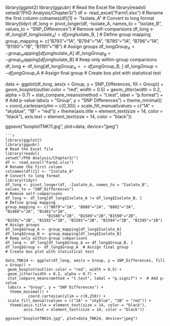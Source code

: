 library(ggplot2)
library(ggpubr)
# Read the Excel file
library(readxl)
setwd("/PhD Analysis/Chapter3/")
df <- read_excel("Farm1.xlsx")
# Rename the first column
colnames(df)[1] <- "Isolate_A"
# Convert to long format
library(tidyr)
df_long <- pivot_longer(df, -Isolate_A, names_to = "Isolate_B", values_to = "SNP_Differences")
# Remove self-comparisons
df_long <- df_long[df_long$Isolate_A != df_long$Isolate_B, ]
# Define group mapping
group_mapping <- c("B793"="1A", "B794"="1A", "B795"="1A", "B796"="1A",
                  "B1190"="1B", "B1191"="1B")
# Assign groups
df_long$Group_A <- group_mapping[df_long$Isolate_A]
df_long$Group_B <- group_mapping[df_long$Isolate_B]
# Keep only within-group comparisons
df_long <- df_long[df_long$Group_A == df_long$Group_B, ]
df_long$Group <- df_long$Group_A  # Assign final group
# Create box plot with statistical test

data <- ggplot(df_long, aes(x = Group, y = SNP_Differences, fill = Group)) +
 geom_boxplot(outlier.color = "red", width = 0.5) +
 geom_jitter(width = 0.2, alpha = 0.7) +
 stat_compare_means(method = "t.test", label = "p.format") +  # Add p-value
 labs(x = "Group", y = "SNP Differences") +
  theme_minimal() +
          coord_cartesian(ylim = c(0,30)) +
 scale_fill_manual(values = c("1A" = "skyblue", "1B" = "red")) +
  theme(axis.title = element_text(size = 14, color = "black"),
        axis.text = element_text(size = 14, color = "black"))

ggsave("boxplotTNK11.jpg", plot=data, device="jpeg")

```
```r
library(ggplot2)
library(ggpubr)
# Read the Excel file
library(readxl)
setwd("/PhD Analysis/Chapter3/")
df <- read_excel("Farm2.xlsx")
# Rename the first column
colnames(df)[1] <- "Isolate_A"
# Convert to long format
library(tidyr)
df_long <- pivot_longer(df, -Isolate_A, names_to = "Isolate_B", values_to = "SNP_Differences")
# Remove self-comparisons
df_long <- df_long[df_long$Isolate_A != df_long$Isolate_B, ]
# Define group mapping
group_mapping <- c("B879"="2A", "B880"="2A", "B882"="2A", "B1460"="2A", "B1461"="2A",
                  "B1588"="2B", "B1589"="2B","B1590"="2B", "B1591"="2B", "B1592"="2B", "B1593"="2B", "B1594"="2B", "B1595"="2B")
# Assign groups
df_long$Group_A <- group_mapping[df_long$Isolate_A]
df_long$Group_B <- group_mapping[df_long$Isolate_B]
# Keep only within-group comparisons
df_long <- df_long[df_long$Group_A == df_long$Group_B, ]
df_long$Group <- df_long$Group_A  # Assign final group
# Create box plot with statistical test

data_TNK24 <- ggplot(df_long, aes(x = Group, y = SNP_Differences, fill = Group)) +
 geom_boxplot(outlier.color = "red", width = 0.5) +
 geom_jitter(width = 0.2, alpha = 0.7) +
 stat_compare_means(method = "t.test", label = "p.signif") +  # Add p-value
 labs(x = "Group", y = "SNP Differences") +
  theme_minimal() +
          coord_cartesian(ylim = c(0,250)) +
 scale_fill_manual(values = c("2A" = "skyblue", "2B" = "red")) +
  theme(axis.title = element_text(size = 14, color = "black"),
        axis.text = element_text(size = 14, color = "black"))

ggsave("boxplotTNK24.jpg", plot=data_TNK24, device="jpeg")
```
